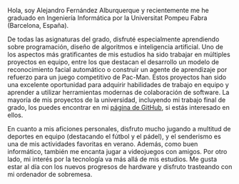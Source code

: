 Hola, soy Alejandro Fernández Alburquerque y recientemente me he graduado en Ingeniería Informática por la Universitat Pompeu Fabra (Barcelona, España).

De todas las asignaturas del grado, disfruté especialmente aprendiendo sobre programación, diseño de algoritmos e inteligencia artificial. Uno de los aspectos más gratificantes de mis estudios ha sido trabajar en múltiples proyectos en equipo, entre los que destacan el desarrollo un modelo de reconocimiento facial automático o construir un agente de aprendizaje por refuerzo para un juego competitivo de Pac-Man. Estos proyectos han sido una excelente oportunidad para adquirir habilidades de trabajo en equipo y aprender a utilizar herramientas modernas de colaboración de software. La mayoría de mis proyectos de la universidad, incluyendo mi trabajo final de grado, los puedes encontrar en mi [página de GitHub](https://github.com/Alejandro-FA), si estás interesado en ellos.

En cuanto a mis aficiones personales, disfruto mucho jugando a multitud de deportes en equipo (destacando el fútbol y el pádel), y el senderismo es una de mis actividades favoritas en verano. Además, como buen informático, también me encanta jugar a videojuegos con amigos. Por otro lado, mi interés por la tecnología va más allá de mis estudios. Me gusta estar al día con los nuevos progresos de hardware y disfruto trasteando con mi ordenador de sobremesa.
